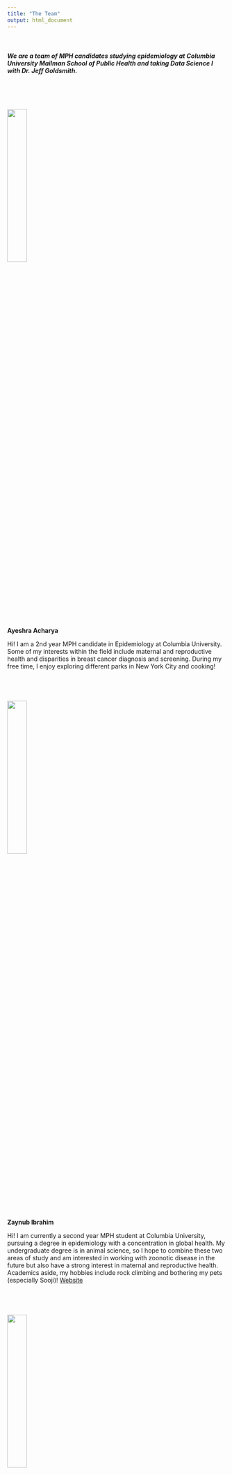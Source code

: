 ```yaml
---
title: "The Team"
output: html_document
---
```


<br>

##### We are a team of MPH candidates studying epidemiology at Columbia University Mailman School of Public Health and taking Data Science I with Dr. Jeff Goldsmith.

<br>


# <img src="images/ayeshra.jpg" style="width:30%" class="left"> 
**Ayeshra Acharya**

Hi! I am a 2nd year MPH candidate in Epidemiology at Columbia University. Some of my interests within the field include maternal and reproductive health and disparities in breast cancer diagnosis and screening. During my free time, I enjoy exploring different parks in New York City and cooking! 

<br>

# <img src="images/zaynub.jpg" style="width:30%" class="left"> 
**Zaynub Ibrahim**

Hi! I am currently a second year MPH student at Columbia University, pursuing a degree in epidemiology with a concentration in global health. My undergraduate degree is in animal science, so I hope to combine these two areas of study and am interested in working with zoonotic disease in the future but also have a strong interest in maternal and reproductive health. Academics aside, my hobbies include rock climbing and bothering my pets (especially Sooji)! [Website]()

<br>

# <img src="images/cynthia.jpg" style="width:30%" class="left"> 
**Cynthia Liu**
Text about Cynthia.

<br> 

# <img src="images/shelley.jpg" style="width:30%" class="left"> 
**Shelley Shen** 

Hi, I'm Shelley and my degree focuses on epidemiology and health policy. My professional interests include the built environment, chronic disease, health disparities, and policy effectiveness. I hope to utilize data analysis and visualization to influence policies that can improve our physical and social environments and, subsequently, transform our health outcomes. Outside the classrom, I enjoy hiking, skiing, visiting art museums, and exploring new recipes. [Website]()

<br>

# <img src="images/sooji.jpg" style="width:30%" class="left"> 
**Sooji**
Text about Sooji.
[Instagram](https://www.instagram.com/sooji.the.hedgehog/)